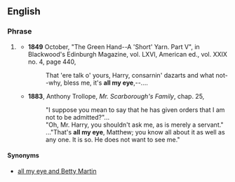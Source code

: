 ==English==
===Phrase===

# {{dated}} {{rfdef}}
#*'''1849''' October, "The Green Hand--A 'Short' Yarn. Part V", in Blackwood's Edinburgh Magazine, vol. LXVI, American ed., vol. XXIX no. 4, page 440,
#*:That 'ere talk o' yours, Harry, consarnin' dazarts and what not--why, bless me, it's '''all my eye''',--....
#*'''1883''', Anthony Trollope, ''Mr. Scarborough's Family'', chap. 25,
#*:"I suppose you mean to say that he has given orders that I am not to be admitted?"...
#*:"Oh, Mr. Harry, you shouldn't ask me, as is merely a servant."
#*:..."That's '''all my eye''', Matthew; you know all about it as well as any one. It is so. He does not want to see me."
====Synonyms====
*[[all my eye and Betty Martin]]